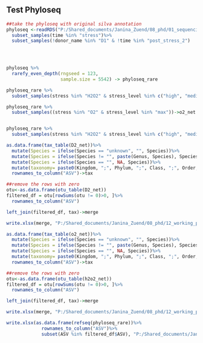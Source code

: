 ## Test Phyloseq
```r
##take the phyloseq with original silva annotation
phyloseq <-readRDS("P:/Shared_documents/Janina_Zuend/08_phd/01_sequencing_data/Ox_stress/phyloseq_phylo.RDS")%>%
  subset_samples(time %in% "stress")%>%
  subset_samples(!donor_name %in% "D1" & !time %in% "post_stress_2")
 



phyloseq %>%
  rarefy_even_depth(rngseed = 123,
                    sample.size = 5542) -> phyloseq_rare

phyloseq_rare %>%
  subset_samples(stress %in% "H2O2" & stress_level %in% c("high", "median", "control"))->h2o2_net

phyloseq_rare %>%
  subset_samples((stress %in% "O2" & stress_level %in% "max"))->o2_net


phyloseq_rare %>%
  subset_samples(stress %in% "H2O2" & stress_level %in% c("high", "median", "low" ,"control") & donor_name %in% "D2")->D2_net
```

```r
as.data.frame(tax_table(D2_net))%>%
  mutate(Species = ifelse(Species == "unknown", "", Species))%>%
  mutate(Species = ifelse(Species != "", paste(Genus, Species), Species))%>%
  mutate(Species = ifelse(Species == "", NA, Species))%>%
  mutate(taxonomy= paste0(Kingdom, ";", Phylum, ";", Class, ";", Order, ";", Family, ";", Genus, ";", Species))%>%
  rownames_to_column("ASV")->tax

##remove the rows with zero
otu<-as.data.frame(otu_table(D2_net))
filtered_df = otu[rowSums(otu != 0)>0, ]%>%
  rownames_to_column("ASV")

left_join(filtered_df, tax)->merge

write.xlsx(merge, "P:/Shared_documents/Janina_Zuend/08_phd/12_working_package_2/09_network/D2_h2o2.xlsx")
```


```r
as.data.frame(tax_table(o2_net))%>%
  mutate(Species = ifelse(Species == "unknown", "", Species))%>%
  mutate(Species = ifelse(Species != "", paste(Genus, Species), Species))%>%
  mutate(Species = ifelse(Species == "", NA, Species))%>%
  mutate(taxonomy= paste0(Kingdom, ";", Phylum, ";", Class, ";", Order, ";", Family, ";", Genus, ";", Species))%>%
  rownames_to_column("ASV")->tax

##remove the rows with zero
otu<-as.data.frame(otu_table(h2o2_net))
filtered_df = otu[rowSums(otu != 0)>0, ]%>%
  rownames_to_column("ASV")

left_join(filtered_df, tax)->merge

write.xlsx(merge, "P:/Shared_documents/Janina_Zuend/08_phd/12_working_package_2/09_network/02_network_o2.xlsx")
```




```r
write.xlsx(as.data.frame(refseq(phyloseq_rare))%>%
             rownames_to_column("ASV")%>%
             subset(ASV %in% filtered_df$ASV), "P:/Shared_documents/Janina_Zuend/08_phd/12_working_package_2/09_network/01_network_refseq.xlsx")
```
